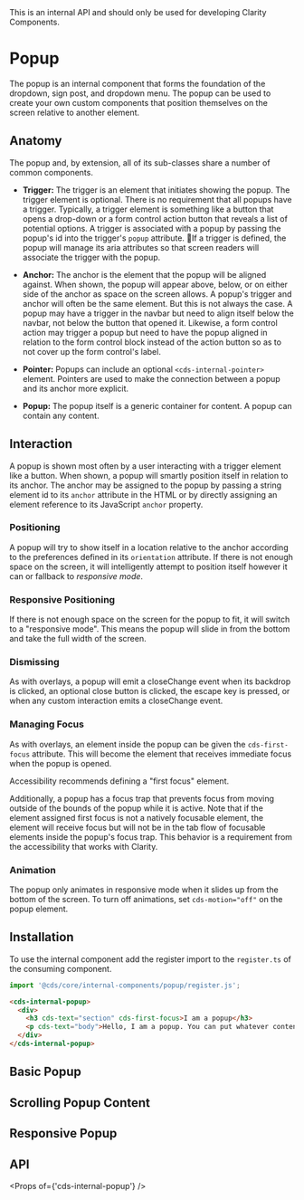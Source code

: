 
<Meta title="Internal API/Popup" />

<cds-alert-group status="danger" cds-layout="m-b:lg">
  <cds-alert>This is an internal API and should only be used for developing Clarity Components.</cds-alert>
</cds-alert-group>

# Popup

The popup is an internal component that forms the foundation of the dropdown, sign post, and dropdown menu. The
popup can be used to create your own custom components that position themselves on the screen relative to another
element.

## Anatomy

The popup and, by extension, all of its sub-classes share a number of common components.

- **Trigger:** The trigger is an element that initiates showing the popup. The trigger element is optional. There
  is no requirement that all popups have a trigger. Typically, a trigger element is something like a button that
  opens a drop-down or a form control action button that reveals a list of potential options. A trigger is associated
  with a popup by passing the popup's id into the trigger's `popup` attribute. If a trigger is defined, the popup will
  manage its aria attributes so that screen readers will associate the trigger with the popup.

- **Anchor:** The anchor is the element that the popup will be aligned against. When shown, the popup will appear
  above, below, or on either side of the anchor as space on the screen allows. A popup's trigger and anchor will
  often be the same element. But this is not always the case. A popup may have a trigger in the navbar but need to
  align itself below the navbar, not below the button that opened it. Likewise, a form control action may trigger a
  popup but need to have the popup aligned in relation to the form control block instead of the action button so as
  to not cover up the form control's label.

- **Pointer:** Popups can include an optional `<cds-internal-pointer>` element. Pointers are used to make the
  connection between a popup and its anchor more explicit.

- **Popup:** The popup itself is a generic container for content. A popup can contain any content.

## Interaction

A popup is shown most often by a user interacting with a trigger element like a button. When shown, a popup will
smartly position itself in relation to its anchor. The anchor may be assigned to the popup by passing a string
element id to its `anchor` attribute in the HTML or by directly assigning an element reference to its JavaScript
`anchor` property.

### Positioning

A popup will try to show itself in a location relative to the anchor according to the preferences defined in its
`orientation` attribute. If there is not enough space on the screen, it will intelligently attempt to position
itself however it can or fallback to _responsive mode_.

### Responsive Positioning

If there is not enough space on the screen for the popup to fit, it will switch to a "responsive mode". This means
the popup will slide in from the bottom and take the full width of the screen.

### Dismissing

As with overlays, a popup will emit a closeChange event when its backdrop is clicked, an optional close button is
clicked, the escape key is pressed, or when any custom interaction emits a closeChange event.

### Managing Focus

As with overlays, an element inside the popup can be given the `cds-first-focus` attribute. This will become the
element that receives immediate focus when the popup is opened.

Accessibility recommends defining a "first focus" element.

Additionally, a popup has a focus trap that prevents focus from moving outside of the bounds of the popup while it
is active. Note that if the element assigned first focus is not a natively focusable element, the element will
receive focus but will not be in the tab flow of focusable elements inside the popup's focus trap. This behavior is
a requirement from the accessibility that works with Clarity.

### Animation

The popup only animates in responsive mode when it slides up from the bottom of the screen. To turn off animations,
set `cds-motion="off"` on the popup element.

## Installation

To use the internal component add the register import to the `register.ts` of
the consuming component.

```typescript
import '@cds/core/internal-components/popup/register.js';
```

```html
<cds-internal-popup>
  <div>
    <h3 cds-text="section" cds-first-focus>I am a popup</h3>
    <p cds-text="body">Hello, I am a popup. You can put whatever content you want in me.</p>
  </div>
</cds-internal-popup>
```

## Basic Popup

<Preview>
  <Story id="internal-stories-popup--test" />
</Preview>

## Scrolling Popup Content

<Preview>
  <Story id="internal-stories-popup--scroll-test" />
</Preview>

## Responsive Popup

<Preview>
  <Story id="internal-stories-popup--responsive-test" />
</Preview>

## API

<Props of={'cds-internal-popup'} />
